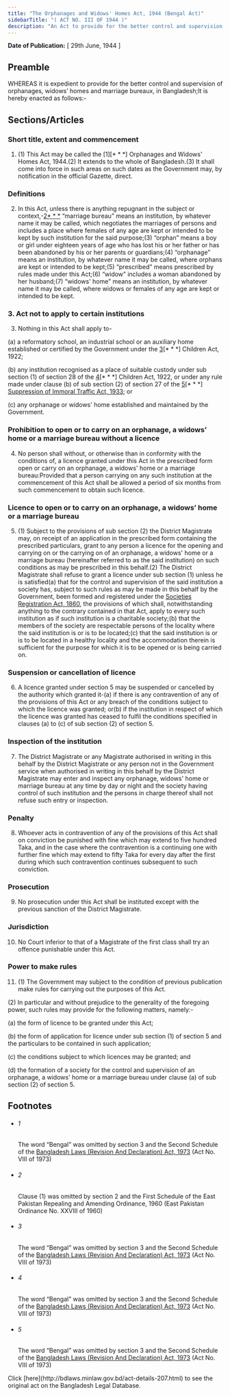 ```yaml
---
title: "The Orphanages and Widows' Homes Act, 1944 (Bengal Act)"
sidebarTitle: "( ACT NO. III OF 1944 )"
description: "An Act to provide for the better control and supervision of orphanages, widows’ homes and marriage bureaux, in Bangladesh.♣"
---
```


**Date of Publication:** [ 29th June, 1944 ]

## Preamble

WHEREAS it is expedient to provide for the better control and supervision of orphanages, widows’ homes and marriage bureaux, in Bangladesh;It is hereby enacted as follows:-

## Sections/Articles

### Short title, extent and commencement

1. (1) This Act may be called the [1][\* \* \*] Orphanages and Widows' Homes Act, 1944.(2) It extends to the whole of Bangladesh.(3) It shall come into force in such areas on such dates as the Government may, by notification in the official Gazette, direct.

### Definitions

2. In this Act, unless there is anything repugnant in the subject or context,-[2](1)[\* \* \*](2) “marriage bureau” means an institution, by whatever name it may be called, which negotiates the marriages of persons and includes a place where females of any age are kept or intended to be kept by such institution for the said purpose;(3) “orphan” means a boy or girl under eighteen years of age who has lost his or her father or has been abandoned by his or her parents or guardians;(4) “orphanage” means an institution, by whatever name it may be called, where orphans are kept or intended to be kept;(5) “prescribed” means prescribed by rules made under this Act;(6) “widow” includes a woman abandoned by her husband;(7) “widows' home” means an institution, by whatever name it may be called, where widows or females of any age are kept or intended to be kept.

### 3. Act not to apply to certain institutions

3. Nothing in this Act shall apply to-

(a) a reformatory school, an industrial school or an auxiliary home established or certified by the Government under the [3](1)[\* \* \*] Children Act, 1922;

(b) any institution recognised as a place of suitable custody under sub section (1) of section 28 of the [4](2)[\* \* \*] Children Act, 1922, or under any rule made under clause (b) of sub section (2) of section 27 of the [5](3)[\* \* \*] [Suppression of Immoral Traffic Act, 1933](/laws/volume-8/act-159 "Suppression of Immoral Traffic Act, 1933"); or

(c) any orphanage or widows' home established and maintained by the Government.

### Prohibition to open or to carry on an orphanage, a widows’ home or a marriage bureau without a licence

4. No person shall without, or otherwise than in conformity with the conditions of, a licence granted under this Act in the prescribed form open or carry on an orphanage, a widows' home or a marriage bureau:Provided that a person carrying on any such institution at the commencement of this Act shall be allowed a period of six months from such commencement to obtain such licence.

### Licence to open or to carry on an orphanage, a widows’ home or a marriage bureau

5. (1) Subject to the provisions of sub section (2) the District Magistrate may, on receipt of an application in the prescribed form containing the prescribed particulars, grant to any person a licence for the opening and carrying on or the carrying on of an orphanage, a widows' home or a marriage bureau (hereinafter referred to as the said institution) on such conditions as may be prescribed in this behalf.(2) The District Magistrate shall refuse to grant a licence under sub section (1) unless he is satisfied(a) that for the control and supervision of the said institution a society has, subject to such rules as may be made in this behalf by the Government, been formed and registered under the [Societies Registration Act, 1860](/laws/volume-1/act-10 "Societies Registration Act, 1860"), the provisions of which shall, notwithstanding anything to the contrary contained in that Act, apply to every such institution as if such institution is a charitable society;(b) that the members of the society are respectable persons of the locality where the said institution is or is to be located;(c) that the said institution is or is to be located in a healthy locality and the accommodation therein is sufficient for the purpose for which it is to be opened or is being carried on.

### Suspension or cancellation of licence

6. A licence granted under section 5 may be suspended or cancelled by the authority which granted it-(a) if there is any contravention of any of the provisions of this Act or any breach of the conditions subject to which the licence was granted; or(b) if the institution in respect of which the licence was granted has ceased to fulfil the conditions specified in clauses (a) to (c) of sub section (2) of section 5.

### Inspection of the institution

7. The District Magistrate or any Magistrate authorised in writing in this behalf by the District Magistrate or any person not in the Government service when authorised in writing in this behalf by the District Magistrate may enter and inspect any orphanage, widows' home or marriage bureau at any time by day or night and the society having control of such institution and the persons in charge thereof shall not refuse such entry or inspection.

### Penalty

8. Whoever acts in contravention of any of the provisions of this Act shall on conviction be punished with fine which may extend to five hundred Taka, and in the case where the contravention is a continuing one with further fine which may extend to fifty Taka for every day after the first during which such contravention continues subsequent to such conviction.

### Prosecution

9. No prosecution under this Act shall be instituted except with the previous sanction of the District Magistrate.

### Jurisdiction

10. No Court inferior to that of a Magistrate of the first class shall try an offence punishable under this Act.

### Power to make rules

11. (1) The Government may subject to the condition of previous publication make rules for carrying out the purposes of this Act.

(2) In particular and without prejudice to the generality of the foregoing power, such rules may provide for the following matters, namely:-

(a) the form of licence to be granted under this Act;

(b) the form of application for licence under sub section (1) of section 5 and the particulars to be contained in such application;

(c) the conditions subject to which licences may be granted; and

(d) the formation of a society for the control and supervision of an orphanage, a widows' home or a marriage bureau under clause (a) of sub section (2) of section 5.

## Footnotes

- ###### 1

  The word “Bengal” was omitted by section 3 and the Second Schedule of the [Bangladesh Laws (Revision And Declaration) Act, 1973](/laws/volume-17/act-430 "Bangladesh Laws (Revision And Declaration) Act, 1973") (Act No. VIII of 1973)

- ###### 2

  Clause (1) was omitted by section 2 and the First Schedule of the East Pakistan Repealing and Amending Ordinance, 1960 (East Pakistan Ordinance No. XXVIII of 1960)

- ###### 3

  The word “Bengal” was omitted by section 3 and the Second Schedule of the [Bangladesh Laws (Revision And Declaration) Act, 1973](/laws/volume-17/act-430 "Bangladesh Laws (Revision And Declaration) Act, 1973") (Act No. VIII of 1973)

- ###### 4

  The word “Bengal” was omitted by section 3 and the Second Schedule of the [Bangladesh Laws (Revision And Declaration) Act, 1973](/laws/volume-17/act-430 "Bangladesh Laws (Revision And Declaration) Act, 1973") (Act No. VIII of 1973)

- ###### 5

  The word “Bengal” was omitted by section 3 and the Second Schedule of the [Bangladesh Laws (Revision And Declaration) Act, 1973](/laws/volume-17/act-430 "Bangladesh Laws (Revision And Declaration) Act, 1973") (Act No. VIII of 1973)

<Note>
  Click [here](http://bdlaws.minlaw.gov.bd/act-details-207.html) to see the original act on the Bangladesh Legal Database.
</Note>

